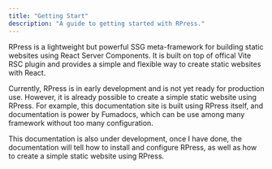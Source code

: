 ```yaml
---
title: "Getting Start"
description: "A guide to getting started with RPress."
---
```


RPress is a lightweight but powerful SSG meta-framework for building static websites using React Server Components.
It is built on top of offical Vite RSC plugin and provides a simple and flexible way to create static websites with React.

Currently, RPress is in early development and is not yet ready for production use.
However, it is already possible to create a simple static website using RPress.
For example, this documentation site is built using RPress itself, and documentation is power by Fumadocs,
which can be use among many framework without too many configuration.

This documentation is also under development, once I have done, the documentation will tell how to install and configure RPress,
as well as how to create a simple static website using RPress.
